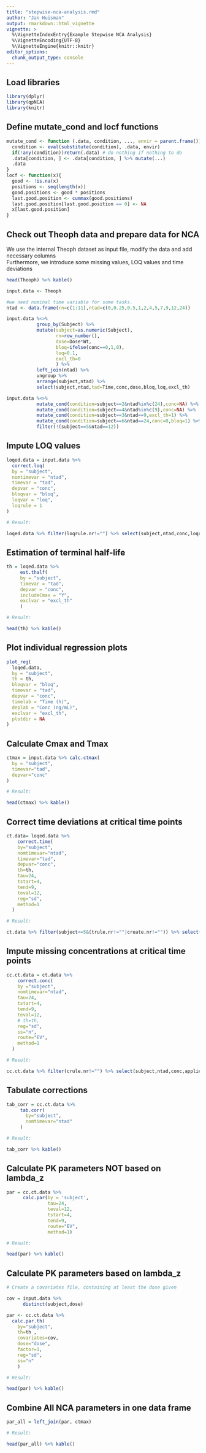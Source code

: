 ```yaml
---
title: "stepwise-nca-analysis.rmd"
author: "Jan Huisman"
output: rmarkdown::html_vignette
vignette: >
  %\VignetteIndexEntry{Example Stepwise NCA Analysis}
  %\VignetteEncoding{UTF-8}
  %\VignetteEngine{knitr::knitr}
editor_options: 
  chunk_output_type: console
---
```


## Load libraries
```r
library(dplyr)
library(qpNCA)
library(knitr)
```

## Define mutate_cond and locf functions

```r

mutate_cond <- function (.data, condition, ..., envir = parent.frame()){
  condition <- eval(substitute(condition), .data, envir)
  if(!any(condition))return(.data) # do nothing if nothing to do
  .data[condition, ] <- .data[condition, ] %>% mutate(...)
  .data
}
locf <- function(x){
  good <- !is.na(x)
  positions <- seq(length(x))
  good.positions <- good * positions
  last.good.position <- cummax(good.positions)
  last.good.position[last.good.position == 0] <- NA
  x[last.good.position]
}

```

## Check out Theoph data and prepare data for NCA

We use the internal Theoph dataset as input file, modify the data and add necessary columns  
Furthermore, we introduce some missing values, LOQ values and time deviations

```r

head(Theoph) %>% kable()

input.data <- Theoph

#we need nominal time variable for some tasks.
ntad <- data.frame(rn=c(1:11),ntad=c(0,0.25,0.5,1,2,4,5,7,9,12,24))

input.data %<>% 
           group_by(Subject) %>%
           mutate(subject=as.numeric(Subject),
                  rn=row_number(),
                  dose=Dose*Wt,
                  bloq=ifelse(conc==0,1,0),
                  loq=0.1,
                  excl_th=0
                  ) %>%
           left_join(ntad) %>%
           ungroup %>%
           arrange(subject,ntad) %>%
           select(subject,ntad,tad=Time,conc,dose,bloq,loq,excl_th)

input.data %<>%
           mutate_cond(condition=subject==2&ntad%in%c(24),conc=NA) %>%
           mutate_cond(condition=subject==4&ntad%in%c(9),conc=NA) %>%
           mutate_cond(condition=subject==3&ntad==9,excl_th=1) %>%
           mutate_cond(condition=subject==6&ntad==24,conc=0,bloq=1) %>%
           filter(!(subject==5&ntad==12))

```

## Impute LOQ values

```r

loqed.data = input.data %>%
  correct.loq(
  by = "subject",
  nomtimevar = "ntad",
  timevar = "tad",
  depvar = "conc",
  bloqvar = "bloq",
  loqvar = "loq",
  loqrule = 1
)

# Result:

loqed.data %>% filter(loqrule.nr!="") %>% select(subject,ntad,conc,loqrule.nr,loqrule.txt) %>% kable()

```

## Estimation of terminal half-life

```r

th = loqed.data %>% 
     est.thalf(
     by = "subject",
     timevar = "tad",
     depvar = "conc",
     includeCmax = "Y",
     exclvar = "excl_th"
     )

# Result:

head(th) %>% kable()

```

## Plot individual regression plots

```r

plot_reg(
  loqed.data,
  by = "subject",
  th = th,
  bloqvar = "bloq",
  timevar = "tad",
  depvar = "conc",
  timelab = "Time (h)",
  deplab = "Conc (ng/mL)",
  exclvar = "excl_th",
  plotdir = NA
)

```

## Calculate Cmax and Tmax

```r

ctmax = input.data %>% calc.ctmax(
  by = "subject",
  timevar="tad",
  depvar="conc"
)

# Result:

head(ctmax) %>% kable()

```

## Correct time deviations at critical time points

```r

ct.data= loqed.data %>%
    correct.time(
    by="subject",
    nomtimevar="ntad",
    timevar="tad",
    depvar="conc",
    th=th,
    tau=24,
    tstart=4,
    tend=9,
    teval=12,
    reg="sd",
    method=1
  ) 

# Result:

ct.data %>% filter(subject<=5&(trule.nr!=""|create.nr!="")) %>% select(subject,ntad,conc,applies.to.time,trule.nr,trule.txt,create.txt) %>% kable()

```

## Impute missing concentrations at critical time points

```r

cc.ct.data = ct.data %>%
    correct.conc(
    by ="subject",
    nomtimevar="ntad",
    tau=24,
    tstart=4,
    tend=9,
    teval=12,
    # th=th,
    reg="sd",
    ss="n",
    route="EV",
    method=1
  )

# Result:

cc.ct.data %>% filter(crule.nr!="") %>% select(subject,ntad,conc,applies.to.conc,crule.nr,crule.txt) %>% kable()

```

## Tabulate corrections

```r

tab_corr = cc.ct.data %>% 
     tab.corr(
       by="subject",
       nomtimevar="ntad"
     )

# Result:

tab_corr %>% kable()

```

## Calculate PK parameters NOT based on lambda_z 

```r

par = cc.ct.data %>%
      calc.par(by = 'subject',
               tau=24,
               teval=12,
               tstart=4,
               tend=9,
               route="EV",
               method=1)

# Result:

head(par) %>% kable()

```

## Calculate PK parameters based on lambda_z 

```r

# Create a covariates file, containing at least the dose given

cov = input.data %>%
      distinct(subject,dose)

par <- cc.ct.data %>% 
  calc.par.th(
    by="subject",
    th=th ,
    covariates=cov,
    dose="dose",
    factor=1,  
    reg="sd",
    ss="n"
    )

# Result:

head(par) %>% kable()

```

## Combine All NCA parameters in one data frame

```r

par_all = left_join(par, ctmax)

# Result:

head(par_all) %>% kable()

```

